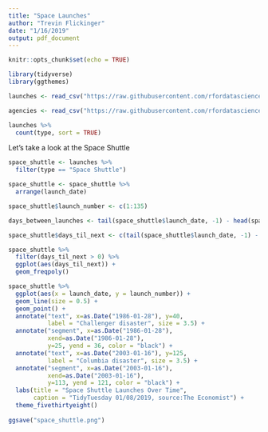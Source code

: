 ```yaml
---
title: "Space Launches"
author: "Trevin Flickinger"
date: "1/16/2019"
output: pdf_document
---
```


```r
knitr::opts_chunk$set(echo = TRUE)
```

```r
library(tidyverse)
library(ggthemes)

launches <- read_csv("https://raw.githubusercontent.com/rfordatascience/tidytuesday/master/data/2019/2019-01-15/launches.csv")

agencies <- read_csv("https://raw.githubusercontent.com/rfordatascience/tidytuesday/master/data/2019/2019-01-15/agencies.csv")
```

```r
launches %>%
  count(type, sort = TRUE)
```

Let's take a look at the Space Shuttle

```r
space_shuttle <- launches %>%
  filter(type == "Space Shuttle")

space_shuttle <- space_shuttle %>%
  arrange(launch_date)

space_shuttle$launch_number <- c(1:135)
```

```r
days_between_launches <- tail(space_shuttle$launch_date, -1) - head(space_shuttle$launch_date, -1)

space_shuttle$days_til_next <- c(tail(space_shuttle$launch_date, -1) - head(space_shuttle$launch_date, -1), 0)

space_shuttle %>%
  filter(days_til_next > 0) %>%
  ggplot(aes(days_til_next)) +
  geom_freqpoly()

```

```r
space_shuttle %>%
  ggplot(aes(x = launch_date, y = launch_number)) +
  geom_line(size = 0.5) +
  geom_point() +
  annotate("text", x=as.Date("1986-01-28"), y=40, 
           label = "Challenger disaster", size = 3.5) +
  annotate("segment", x=as.Date("1986-01-28"), 
           xend=as.Date("1986-01-28"),
           y=25, yend = 36, color = "black") +
  annotate("text", x=as.Date("2003-01-16"), y=125, 
           label = "Columbia disaster", size = 3.5) +
  annotate("segment", x=as.Date("2003-01-16"), 
           xend=as.Date("2003-01-16"),
           y=113, yend = 121, color = "black") +
  labs(title = "Space Shuttle Launches Over Time",
       caption = "TidyTuesday 01/08/2019, source:The Economist") +
  theme_fivethirtyeight()
  
ggsave("space_shuttle.png")
  
```


